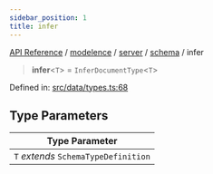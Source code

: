 ```yaml
---
sidebar_position: 1
title: infer
---
```


[API Reference](/api-reference/modelence/server/namespaces/schema/type-aliases/../../../../../index) / [modelence](/api-reference/modelence/server/namespaces/schema/type-aliases/../../../../index) / [server](/api-reference/modelence/server/namespaces/schema/type-aliases/../../../index) / [schema](/api-reference/modelence/server/namespaces/schema/type-aliases/../index) / infer

> **infer**\<`T`\> = `InferDocumentType`\<`T`\>

Defined in: [src/data/types.ts:68](https://github.com/modelence/modelence/blob/f653e5c651cf7186ab25fa98b863b510bf015e87/packages/modelence/src/data/types.ts#L68)

## Type Parameters

| Type Parameter |
| ------ |
| `T` *extends* `SchemaTypeDefinition` |
